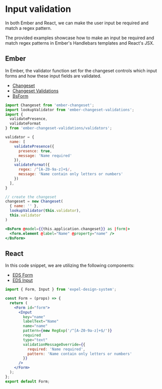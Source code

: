# Input validation

In both Ember and React, we can make the user input be required and match a regex pattern.

The provided examples showcase how to make an input be required and match regex patterns in Ember's Handlebars templates and React's JSX.

## Ember 

In Ember, the validator function set for the changeset controls which input forms and how these input fields are validated.
- [Changeset](https://www.npmjs.com/package/ember-changeset/v/0.10.4)
- [Changeset Validations](https://github.com/adopted-ember-addons/ember-changeset-validations)
- [BsForm](https://www.ember-bootstrap.com/components/forms)

```js title="component.js" showLineNumbers
import Changeset from 'ember-changeset';
import lookupValidator from 'ember-changeset-validations';
import {
  validatePresence,
  validateFormat
} from 'ember-changeset-validations/validators';

validator = {
  name: [
    validatePresence({
      presence: true,
      message: 'Name required'
    }),
    validateFormat({
      regex: /^[A-Z0-9a-z]+$/,
      message: 'Name contain only letters or numbers'
    })
  ],
}

// create the changeset
changeset = new Changeset(
  { name: '' },
  lookupValidator(this.validator),
  this.validator
)
```

```hbs title="template.hbs"  showLineNumbers
<BsForm @model={{this.application.changeset}} as |form|>
  <form.element @label="Name" @property="name" />
</BsForm>
```

## React

In this code snippet, we are utilizing the following components:
- [EDS Form](https://storage.googleapis.com/staging-public-storybook-design-system/index.html?path=/docs/eds-form--docs) 
- [EDS Input](https://storage.googleapis.com/staging-public-storybook-design-system/index.html?path=/docs/eds-input--docs)

```jsx showLineNumbers
import { Form, Input } from 'expel-design-system';

const Form = (props) => {
  return (
    <Form id="form">
      <Input
        key="name"
        labelText="Name"
        name="name"
        pattern={new RegExp('/^[A-Z0-9a-z]+$/')}
        required
        type="text"
        validationMessageOverride={{
          required: 'Name required',
          pattern: 'Name contain only letters or numbers'
        }}
      />
    </Form>
  );
};
export default Form;
```